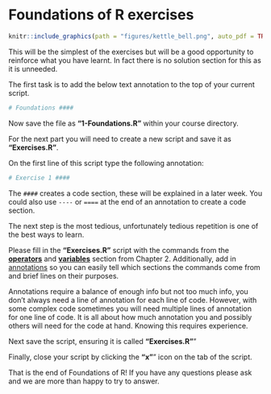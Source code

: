 # Foundations of R exercises
```r
knitr::include_graphics(path = "figures/kettle_bell.png", auto_pdf = TRUE)
``` 

This will be the simplest of the exercises but will be a good opportunity to reinforce what you have learnt. In fact there is no solution section for this as it is unneeded.

The first task is to add the below text annotation to the top of your current script.

```r
# Foundations ####
```

Now save the file as __"1-Foundations.R"__ within your course directory.

For the next part you will need to create a new script and save it as __"Exercises.R"__.

On the first line of this script type the following annotation:

```r
# Exercise 1 ####
```

The `####` creates a code section, these will be explained in a later week. You could also use `----` or `====` at the end of an annotation to create a code section.

The next step is the most tedious, unfortunately tedious repetition is one of the best ways to learn.

Please fill in the __"Exercises.R"__ script with the commands from the [__operators__](#operators) and [__variables__](#variables) section from Chapter 2. Additionally, add in [annotations](#annotations) so you can easily tell which sections the commands come from and brief lines on their purposes.

Annotations require a balance of enough info but not too much info, you don't always need a line of annotation for each line of code. However, with some complex code sometimes you will need multiple lines of annotation for one line of code. It is all about how much annotation you and possibly others will need for the code at hand. Knowing this requires experience.

Next save the script, ensuring it is called __"Exercises.R"__"

Finally, close your script by clicking the __"x"__" icon on the tab of the script.

That is the end of Foundations of R! If you have any questions please ask and we are more than happy to try to answer.